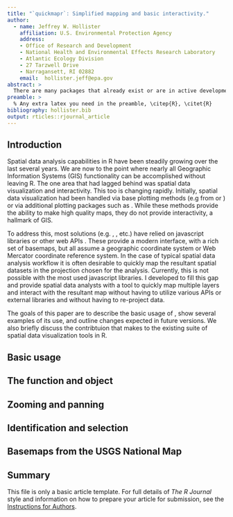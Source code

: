 ```yaml
---
title: "`quickmapr`: Simplified mapping and basic interactivity." 
author:
  - name: Jeffrey W. Hollister
    affiliation: U.S. Environmental Protection Agency
    address:
    - Office of Research and Development
    - National Health and Environmental Effects Research Laboratory
    - Atlantic Ecology Division
    - 27 Tarzwell Drive
    - Narragansett, RI 02882
    email:  hollister.jeff@epa.gov
abstract: >
  There are many packages that already exist or are in active development that support the visualization of spatial data in R. However, there seems to be a gap for those that need to quickly view, compare, and interactively explore the results of a given spatial analysis without first having to convert to a different coordinate reference system.  Functionality for the current release (v0.2.0) simplifies mapping of multiple `sf`, `sp` or `raster` layers, and also provides interactive zooming, panning, labelling, selecting, and identifying. These tools are intended for use within an active spatial analysis workflow and not for production quality maps.  Additionally, `quickmapr` does not make any assumptions about coordinate reference systems and leaves managing of projections to the analyst.  This paper introduces the package and shows examples of its typical use.
preamble: >
  % Any extra latex you need in the preamble, \citep{R}, \citet{R}
bibliography: hollister.bib
output: rticles::rjournal_article
---
```


## Introduction

Spatial data analysis capabilities in R have been steadily growing over the last several years.  We are now to the point where nearly all Geographic Information Systems (GIS) functionality can be accomplished without leaving R.  The one area that had lagged behind was spatial data visualization and interactivity.  This too is changing rapidly.  Initially, spatial data visualization had been handled via base plotting methods (e.g from \CRANpkg{sp} or \CRANpkg{raster}) or via additional plotting packages such as \CRANpkg{ggplot2}\citep{pebesma2005classes, bivand2013asdar, raster, ggplot2}.  While these methods provide the ability to make high quality maps, they do not provide interactivity, a hallmark of GIS.

To address this, most solutions (e.g. \CRANpkg{ggmap}, \CRANpkg{leaflet}, \CRANpkg{mapview} etc.) have relied on javascript libraries or other web APIs \citep{ggmap, leaflet, mapview}.  These provide a modern interface, with a rich set of basemaps, but all assume a geographic coordinate system or Web Mercator coordinate reference system.  In the case of typical spatial data analysis workflow it is often desirable to quickly map the resultant spatial datasets in the projection chosen for the analysis.  Currently, this is not possible with the most used javascript libraries.  I developed \CRANpkg{quickmapr} to fill this gap and provide spatial data analysts with a tool to quickly map multiple layers and interact with the resultant map without having to utilize various APIs or external libraries and without having to re-project data.

The goals of this paper are to describe the basic usage of \pkg{quickmapr}, show several examples of its use, and outline changes expected in future versions. We also briefly discuss the contribtuion that \pkg{quickmapr} makes to the existing suite of spatial data visualization tools in R. 

## Basic usage


## The \code{qmap} function and object

## Zooming and panning

## Identification and selection

## Basemaps from the USGS National Map

## Summary

This file is only a basic article template. For full details of _The R Journal_ style and information on how to prepare your article for submission, see the [Instructions for Authors](https://journal.r-project.org/share/author-guide.pdf).


\bibliography{hollister}
